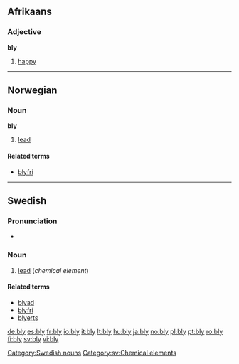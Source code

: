 ==Afrikaans==

===Adjective===
'''bly'''

# [[happy]]

----

==Norwegian==

===Noun===
'''bly'''

# [[lead]]

====Related terms====
* [[blyfri]]

----

==Swedish==

===Pronunciation===
* {{audio|Sv-bly.ogg|audio}}

===Noun===
{{sv-noun-unc-n|2=blyet}}
{{infl|sv|noun|g=n}}


# [[lead]] (''chemical element'')

====Related terms====
* [[blyad]]
* [[blyfri]]
* [[blyerts]]

[[Category:Swedish nouns]]
[[Category:sv:Chemical elements]]

[[de:bly]]
[[es:bly]]
[[fr:bly]]
[[io:bly]]
[[it:bly]]
[[lt:bly]]
[[hu:bly]]
[[ja:bly]]
[[no:bly]]
[[pl:bly]]
[[pt:bly]]
[[ro:bly]]
[[fi:bly]]
[[sv:bly]]
[[vi:bly]]